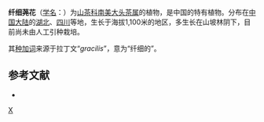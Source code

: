 {{Speciesbox
| genus = Laplacea
| species = gracilis
| authority = Hemsl.
}}

'''纤细荛花'''（[[学名|学名]]：{{lang|la|''Laplacea gracilis''}}）为[[山茶科|山茶科]][[南美大头茶属|南美大头茶属]]的植物，是中国的特有植物。分布在[[中国大陆|中国大陆]]的[[湖北|湖北]]、[[四川|四川]]等地，生长于海拔1,100米的地区，多生长在山坡林阴下，目前尚未由人工引种栽培。

其[[种加词|种加词]]来源于拉丁文“''gracilis''”，意为“纤细的”。

== 参考文献 ==
<div class="references-small">
* {{cite web| url =http://www.bioinfo.cn/db05/KmzwSpecies.php?action=view&id=22447| title =纤细荛花| work =《中国高等植物数据库全库》| publisher =中国科学院微生物研究所| author =昆明植物研究所| accessdate =2009-02-25| deadurl =yes| archiveurl =https://web.archive.org/web/20160305101147/http://www.bioinfo.cn/db05/KmzwSpecies.php?action=view&id=22447| archivedate =2016-03-05}}
</div>

[[Category:南美大头茶属|X]]


{{植物小作品}}